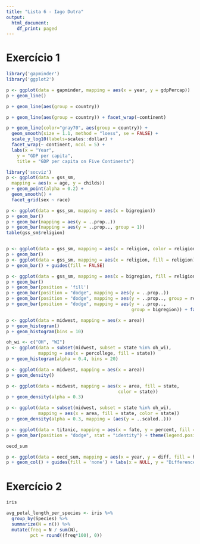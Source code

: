 ```yaml
---
title: "Lista 6 - Iago Dutra"
output:
  html_document:
    df_print: paged
---
```

# Exercício 1
```r
library('gapminder')
library('ggplot2')

p <- ggplot(data = gapminder, mapping = aes(x = year, y = gdpPercap))
p + geom_line()

p + geom_line(aes(group = country))

p + geom_line(aes(group = country)) + facet_wrap(~continent)

p + geom_line(color="gray70", aes(group = country)) + 
  geom_smooth(size = 1.1, method = "loess", se = FALSE) + 
  scale_y_log10(labels=scales::dollar) + 
  facet_wrap(~ continent, ncol = 5) + 
  labs(x = "Year", 
    y = "GDP per capita", 
    title = "GDP per capita on Five Continents") 
```

```r
library('socviz')
p <- ggplot(data = gss_sm, 
  mapping = aes(x = age, y = childs)) 
p + geom_point(alpha = 0.2) + 
  geom_smooth() + 
  facet_grid(sex ~ race) 

p <- ggplot(data = gss_sm, mapping = aes(x = bigregion)) 
p + geom_bar() 
p + geom_bar(mapping = aes(y = ..prop..))
p + geom_bar(mapping = aes(y = ..prop.., group = 1)) 
table(gss_sm$religion) 


p <- ggplot(data = gss_sm, mapping = aes(x = religion, color = religion)) 
p + geom_bar() 
p <- ggplot(data = gss_sm, mapping = aes(x = religion, fill = religion)) 
p + geom_bar() + guides(fill = FALSE) 

p <- ggplot(data = gss_sm, mapping = aes(x = bigregion, fill = religion)) 
p + geom_bar() 
p + geom_bar(position = 'fill') 
p + geom_bar(position = "dodge", mapping = aes(y = ..prop..)) 
p + geom_bar(position = "dodge", mapping = aes(y = ..prop.., group = religion)) 
p + geom_bar(position = "dodge", mapping = aes(y = ..prop.., 
                                               group = bigregion)) + facet_wrap(~bigregion, ncol = 1) 

p <- ggplot(data = midwest, mapping = aes(x = area)) 
p + geom_histogram() 
p + geom_histogram(bins = 10) 
```

```r
oh_wi <- c("OH", "WI") 
p <- ggplot(data = subset(midwest, subset = state %in% oh_wi), 
            mapping = aes(x = percollege, fill = state)) 
p + geom_histogram(alpha = 0.4, bins = 20) 

p <- ggplot(data = midwest, mapping = aes(x = area)) 
p + geom_density() 

p <- ggplot(data = midwest, mapping = aes(x = area, fill = state, 
                                          color = state)) 
p + geom_density(alpha = 0.3) 

p <- ggplot(data = subset(midwest, subset = state %in% oh_wi), 
            mapping = aes(x = area, fill = state, color = state)) 
p + geom_density(alpha = 0.3, mapping = (aes(y = ..scaled..))) 
```

```r
p <- ggplot(data = titanic, mapping = aes(x = fate, y = percent, fill = sex))
p + geom_bar(position = "dodge", stat = "identity") + theme(legend.position = "top") 

oecd_sum

p <- ggplot(data = oecd_sum, mapping = aes(x = year, y = diff, fill = hi_lo)) 
p + geom_col() + guides(fill = 'none') + labs(x = NULL, y = "Difference in Years", title = "The US Life Expectancy Gap", subtitle = "Difference between US and OECD average life expectancies, 1960-2015", caption = "Data: OECD. After a chart by Christopher Ingraham, Washington Post, December 27th 2017.")
```

# Exercício 2
```r
iris

avg_petal_length_per_species <- iris %>%
  group_by(Species) %>% 
  summarize(N = n()) %>%
  mutate(freq = N / sum(N), 
         pct = round((freq*100), 0))
```
